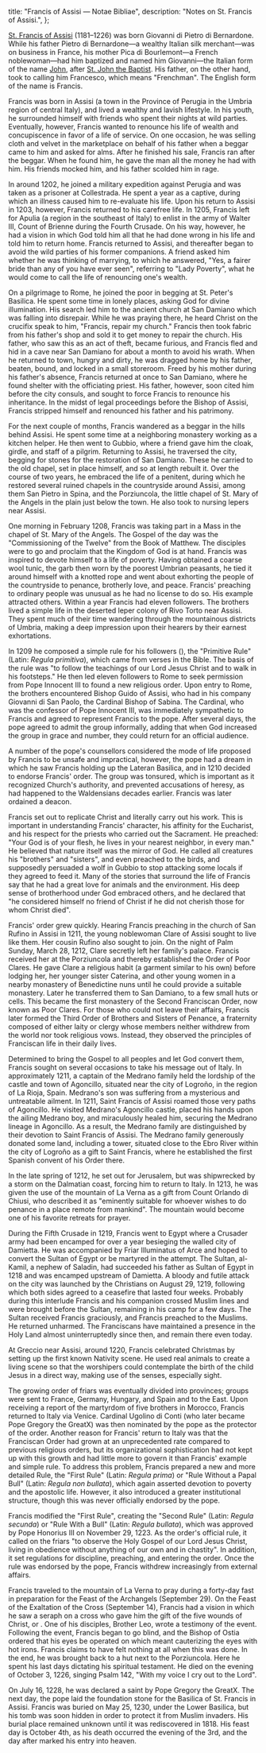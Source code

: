   title: "Francis of Assisi — Notae Bibliae",
  description: "Notes on St. Francis of Assisi.",
};

<Initial text="Francis of Assisi" />

[St. Francis of Assisi](/glossary/names#francis) (1181–1226) was born Giovanni di Pietro di Bernardone. While his father Pietro di Bernardone—a wealthy Italian silk merchant—was on business in France, his mother Pica di Bourlemont—a French noblewoman—had him baptized and named him Giovanni—the Italian form of the name [John](/glossary/names#john), after [ St. John the Baptist](/people/saints/biblical/john-the-baptist). His father, on the other hand, took to calling him Francesco, which means "Frenchman". The English form of the name is Francis.

Francis was born in Assisi (a town in the Province of Perugia in the Umbria region of central Italy), and lived a wealthy and lavish lifestyle. In his youth, he surrounded himself with friends who spent their nights at wild parties. Eventually, however, Francis wanted to renounce his life of wealth and concupiscence in favor of a life of service. On one occasion, he was selling cloth and velvet in the marketplace on behalf of his father when a beggar came to him and asked for alms. After he finished his sale, Francis ran after the beggar. When he found him, he gave the man all the money he had with him. His friends mocked him, and his father scolded him in rage.

In around 1202, he joined a military expedition against Perugia and was taken as a prisoner at Collestrada. He spent a year as a captive, during which an illness caused him to re-evaluate his life. Upon his return to Assisi in 1203, however, Francis returned to his carefree life. In 1205, Francis left for Apulia (a region in the southeast of Italy) to enlist in the army of Walter III, Count of Brienne during the Fourth Crusade. On his way, however, he had a vision in which God told him all that he had done wrong in his life and told him to return home. Francis returned to Assisi, and thereafter began to avoid the wild parties of his former companions. A friend asked him whether he was thinking of marrying, to which he answered, "Yes, a fairer bride than any of you have ever seen", referring to "Lady Poverty", what he would come to call the life of renouncing one's wealth.

On a pilgrimage to Rome, he joined the poor in begging at St. Peter's Basilica. He spent some time in lonely places, asking God for divine illumination. His search led him to the ancient church at San Damiano which was falling into disrepair. While he was praying there, he heard Christ on the crucifix speak to him, "Francis, repair my church." Francis then took fabric from his father's shop and sold it to get money to repair the church. His father, who saw this as an act of theft, became furious, and Francis fled and hid in a cave near San Damiano for about a month to avoid his wrath. When he returned to town, hungry and dirty, he was dragged home by his father, beaten, bound, and locked in a small storeroom. Freed by his mother during his father's absence, Francis returned at once to San Damiano, where he found shelter with the officiating priest. His father, however, soon cited him before the city consuls, and sought to force Francis to renounce his inheritance. In the midst of legal proceedings before the Bishop of Assisi, Francis stripped himself and renounced his father and his patrimony.

For the next couple of months, Francis wandered as a beggar in the hills behind Assisi. He spent some time at a neighboring monastery working as a kitchen helper. He then went to Gubbio, where a friend gave him the cloak, girdle, and staff of a pilgrim. Returning to Assisi, he traversed the city, begging for stones for the restoration of San Damiano. These he carried to the old chapel, set in place himself, and so at length rebuilt it. Over the course of two years, he embraced the life of a penitent, during which he restored several ruined chapels in the countryside around Assisi, among them San Pietro in Spina, and the Porziuncola, the little chapel of St. Mary of the Angels in the plain just below the town. He also took to nursing lepers near Assisi.

One morning in February 1208, Francis was taking part in a Mass in the chapel of St. Mary of the Angels. The Gospel of the day was the "Commissioning of the Twelve" from the Book of Matthew. The disciples were to go and proclaim that the Kingdom of God is at hand. Francis was inspired to devote himself to a life of poverty. Having obtained a coarse wool tunic, the garb then worn by the poorest Umbrian peasants, he tied it around himself with a knotted rope and went about exhorting the people of the countryside to penance, brotherly love, and peace. Francis' preaching to ordinary people was unusual as he had no license to do so. His example attracted others. Within a year Francis had eleven followers. The brothers lived a simple life in the deserted leper colony of Rivo Torto near Assisi. They spent much of their time wandering through the mountainous districts of Umbria, making a deep impression upon their hearers by their earnest exhortations.

In 1209 he composed a simple rule for his followers (<Definition lang="latin" anchor="frater" text="friars" />), the "Primitive Rule" (Latin: *Regula primitiva*), which came from verses in the Bible. The basis of the rule was "to follow the teachings of our Lord Jesus Christ and to walk in his footsteps." He then led eleven followers to Rome to seek permission from Pope Innocent III to found a new religious order. Upon entry to Rome, the brothers encountered Bishop Guido of Assisi, who had in his company Giovanni di San Paolo, the Cardinal Bishop of Sabina. The Cardinal, who was the confessor of Pope Innocent III, was immediately sympathetic to Francis and agreed to represent Francis to the pope. After several days, the pope agreed to admit the group informally, adding that when God increased the group in grace and number, they could return for an official audience.

A number of the pope's counsellors considered the mode of life proposed by Francis to be unsafe and impractical, however, the pope had a dream in which he saw Francis holding up the Lateran Basilica, and in 1210 decided to endorse Francis' order. The group was tonsured, which is important as it recognized Church's authority, and prevented accusations of heresy, as had happened to the Waldensians decades earlier. Francis was later ordained a deacon.

Francis set out to replicate Christ and literally carry out his work. This is important in understanding Francis' character, his affinity for the Eucharist, and his respect for the priests who carried out the Sacrament. He preached: "Your God is of your flesh, he lives in your nearest neighbor, in every man." He believed that nature itself was the mirror of God. He called all creatures his "brothers" and "sisters", and even preached to the birds, and supposedly persuaded a wolf in Gubbio to stop attacking some locals if they agreed to feed it. Many of the stories that surround the life of Francis say that he had a great love for animals and the environment. His deep sense of brotherhood under God embraced others, and he declared that "he considered himself no friend of Christ if he did not cherish those for whom Christ died".

Francis' order grew quickly. Hearing Francis preaching in the church of San Rufino in Assisi in 1211, the young noblewoman Clare of Assisi sought to live like them. Her cousin Rufino also sought to join. On the night of Palm Sunday, March 28, 1212, Clare secretly left her family's palace. Francis received her at the Porziuncola and thereby established the Order of Poor Clares. He gave Clare a religious habit (a garment similar to his own) before lodging her, her younger sister Caterina, and other young women in a nearby monastery of Benedictine nuns until he could provide a suitable monastery. Later he transferred them to San Damiano, to a few small huts or cells. This became the first monastery of the Second Franciscan Order, now known as Poor Clares. For those who could not leave their affairs, Francis later formed the Third Order of Brothers and Sisters of Penance, a fraternity composed of either laity or clergy whose members neither withdrew from the world nor took religious vows. Instead, they observed the principles of Franciscan life in their daily lives.

Determined to bring the Gospel to all peoples and let God convert them, Francis sought on several occasions to take his message out of Italy. In approximately 1211, a captain of the Medrano family held the lordship of the castle and town of Agoncillo, situated near the city of Logroño, in the region of La Rioja, Spain. Medrano's son was suffering from a mysterious and untreatable ailment. In 1211, Saint Francis of Assisi roamed those very paths of Agoncillo. He visited Medrano's Agoncillo castle, placed his hands upon the ailing Medrano boy, and miraculously healed him, securing the Medrano lineage in Agoncillo. As a result, the Medrano family are distinguished by their devotion to Saint Francis of Assisi. The Medrano family generously donated some land, including a tower, situated close to the Ebro River within the city of Logroño as a gift to Saint Francis, where he established the first Spanish convent of his Order there.

In the late spring of 1212, he set out for Jerusalem, but was shipwrecked by a storm on the Dalmatian coast, forcing him to return to Italy. In 1213, he was given the use of the mountain of La Verna as a gift from Count Orlando di Chiusi, who described it as "eminently suitable for whoever wishes to do penance in a place remote from mankind". The mountain would become one of his favorite retreats for prayer.

During the Fifth Crusade in 1219, Francis went to Egypt where a Crusader army had been encamped for over a year besieging the walled city of Damietta. He was accompanied by Friar Illuminatus of Arce and hoped to convert the Sultan of Egypt or be martyred in the attempt. The Sultan, al-Kamil, a nephew of Saladin, had succeeded his father as Sultan of Egypt in 1218 and was encamped upstream of Damietta. A bloody and futile attack on the city was launched by the Christians on August 29, 1219, following which both sides agreed to a ceasefire that lasted four weeks. Probably during this interlude Francis and his companion crossed Muslim lines and were brought before the Sultan, remaining in his camp for a few days. The Sultan received Francis graciously, and Francis preached to the Muslims. He returned unharmed. The Franciscans have maintained a presence in the Holy Land almost uninterruptedly since then, and remain there even today.

At Greccio near Assisi, around 1220, Francis celebrated Christmas by setting up the first known Nativity scene. He used real animals to create a living scene so that the worshipers could contemplate the birth of the child Jesus in a direct way, making use of the senses, especially sight.

The growing order of friars was eventually divided into provinces; groups were sent to France, Germany, Hungary, and Spain and to the East. Upon receiving a report of the martyrdom of five brothers in Morocco, Francis returned to Italy via Venice. Cardinal Ugolino di Conti (who later became Pope Gregory the GreatX) was then nominated by the pope as the protector of the order. Another reason for Francis' return to Italy was that the Franciscan Order had grown at an unprecedented rate compared to previous religious orders, but its organizational sophistication had not kept up with this growth and had little more to govern it than Francis' example and simple rule. To address this problem, Francis prepared a new and more detailed Rule, the "First Rule" (Latin: *Regula prima*) or "Rule Without a Papal Bull" (Latin: *Regula non bullata*), which again asserted devotion to poverty and the apostolic life. However, it also introduced a greater institutional structure, though this was never officially endorsed by the pope.

Francis modified the "First Rule", creating the "Second Rule" (Latin: *Regula secunda*) or "Rule With a Bull" (Latin: *Regula bullata*), which was approved by Pope Honorius III on November 29, 1223. As the order's official rule, it called on the friars "to observe the Holy Gospel of our Lord Jesus Christ, living in obedience without anything of our own and in chastity". In addition, it set regulations for discipline, preaching, and entering the order. Once the rule was endorsed by the pope, Francis withdrew increasingly from external affairs.

Francis traveled to the mountain of La Verna to pray during a forty-day fast in preparation for the Feast of the Archangels (September 29). On the Feast of the Exaltation of the Cross (September 14), Francis had a vision in which he saw a seraph on a cross who gave him the gift of the five wounds of Christ, or <Definition lang="greek" anchor="stigmata" text="stigmata" />. One of his disciples, Brother Leo, wrote a testimony of the event. Following the event, Francis began to go blind, and the Bishop of Ostia ordered that his eyes be operated on which meant cauterizing the eyes with hot irons. Francis claims to have felt nothing at all when this was done. In the end, he was brought back to a hut next to the Porziuncola. Here he spent his last days dictating his spiritual testament. He died on the evening of October 3, 1226, singing Psalm 142, "With my voice I cry out to the Lord".

On July 16, 1228, he was declared a saint by Pope Gregory the GreatX. The next day, the pope laid the foundation stone for the Basilica of St. Francis in Assisi. Francis was buried on May 25, 1230, under the Lower Basilica, but his tomb was soon hidden in order to protect it from Muslim invaders. His burial place remained unknown until it was rediscovered in 1818. His feast day is October 4th, as his death occurred the evening of the 3rd, and the day after marked his entry into heaven.
